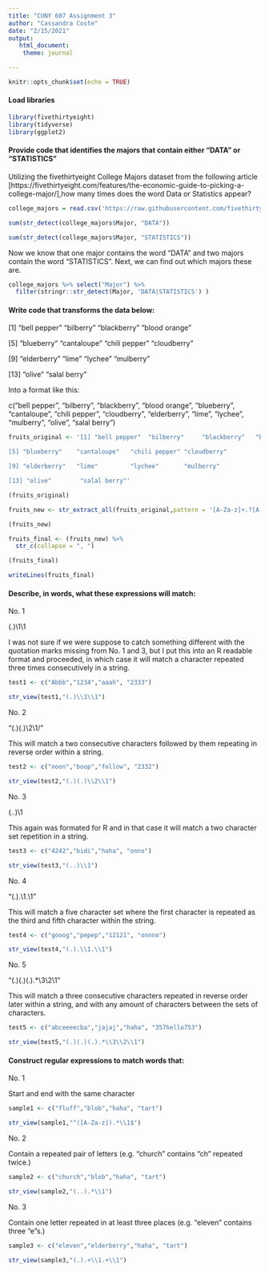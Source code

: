 ---
title: "CUNY 607 Assignment 3"
author: "Cassandra Coste"
date: "2/15/2021"
output:
   html_document:
    theme: journal

---

```{r setup, include=FALSE}
knitr::opts_chunk$set(echo = TRUE)
```


#### Load libraries

```{r load libraries and data, message=FALSE, warning=FALSE}

library(fivethirtyeight)
library(tidyverse)
library(ggplot2)
```



#### Provide code that identifies the majors that contain either “DATA” or “STATISTICS”

Utilizing the fivethirtyeight College Majors dataset from the following article [https://fivethirtyeight.com/features/the-economic-guide-to-picking-a-college-major/],how many times does the word Data or Statistics appear? 

```{r}

college_majors = read.csv('https://raw.githubusercontent.com/fivethirtyeight/data/master/college-majors/majors-list.csv')

sum(str_detect(college_majors$Major, "DATA"))

sum(str_detect(college_majors$Major, "STATISTICS"))

```

Now we know that one major contains the word "DATA" and two majors contain the word "STATISTICS". Next, we can find out which majors these are. 

```{r, message=FALSE, warning=FALSE}

college_majors %>% select("Major") %>% 
  filter(stringr::str_detect(Major, 'DATA|STATISTICS') )

```


#### Write code that transforms the data below:

[1] “bell pepper” “bilberry” “blackberry” “blood orange”

[5] “blueberry” “cantaloupe” “chili pepper” “cloudberry”

[9] “elderberry” “lime” “lychee” “mulberry”

[13] “olive” “salal berry”

Into a format like this:

c(“bell pepper”, “bilberry”, “blackberry”, “blood orange”, “blueberry”, “cantaloupe”, “chili pepper”, “cloudberry”, “elderberry”, “lime”, “lychee”, “mulberry”, “olive”, “salal berry”)


```{r, message=FALSE, warning=FALSE}

fruits_original <- '[1] "bell pepper"  "bilberry"     "blackberry"   "blood orange"

[5] "blueberry"    "cantaloupe"   "chili pepper" "cloudberry"  

[9] "elderberry"   "lime"         "lychee"       "mulberry"    

[13] "olive"        "salal berry"'

(fruits_original)

fruits_new <- str_extract_all(fruits_original,pattern = '[A-Za-z]+.?[A-Za-z]+')

(fruits_new)

fruits_final <- (fruits_new) %>% 
  str_c(collapse = ", ")

(fruits_final)

writeLines(fruits_final)

```


#### Describe, in words, what these expressions will match:

No. 1 

(.)\1\1

I was not sure if we were suppose to catch something different with the quotation marks missing from No. 1 and 3, but I put this into an R readable format and proceeded, in which case it will match a character repeated three times consecutively in a string. 

```{r, message=FALSE, warning=FALSE}

test1 <- c("Abbb","1234","aaah", "2333")

str_view(test1,"(.)\\1\\1")

```
No. 2  

"(.)(.)\2\1/"

This will match a two consecutive characters followed by them repeating in reverse order within a string.

```{r, message=FALSE, warning=FALSE}

test2 <- c("noon","boop","follow", "2332")

str_view(test2,"(.)(.)\\2\\1")
```


No. 3 

(..)\1

This again was formated for R and in that case it will match a two character set repetition in a string. 


```{r, message=FALSE, warning=FALSE}

test3 <- c("4242","bidi","haha", "onno")

str_view(test3,"(..)\\1")
```


No. 4 

“(.).\1.\1”

This will match a five character set where the first character is repeated as the third and fifth character within the string.

```{r, message=FALSE, warning=FALSE}

test4 <- c("gooog","pepep","12121", "onnno")

str_view(test4,"(.).\\1.\\1")
```
No. 5

"(.)(.)(.).*\3\2\1"

This will match a three consecutive characters repeated in reverse order later within a string, and with any amount of characters between the sets of characters.

```{r, message=FALSE, warning=FALSE}

test5 <- c("abceeeecba","jajaj","haha", "357hello753")

str_view(test5,"(.)(.)(.).*\\3\\2\\1")
```

#### Construct regular expressions to match words that:

No. 1 

Start and end with the same character

```{r, message=FALSE, warning=FALSE}

sample1 <- c("fluff","blob","haha", "tart")

str_view(sample1,"^([A-Za-z]).*\\1$")
```


No. 2 

Contain a repeated pair of letters (e.g. "church" contains "ch" repeated twice.)

```{r, message=FALSE, warning=FALSE}

sample2 <- c("church","blob","haha", "tart")

str_view(sample2,"(..).*\\1")
```

No. 3 

Contain one letter repeated in at least three places (e.g. "eleven" contains three "e"s.)

```{r, message=FALSE, warning=FALSE}

sample3 <- c("eleven","elderberry","haha", "tart")

str_view(sample3,"(.).+\\1.+\\1")
```